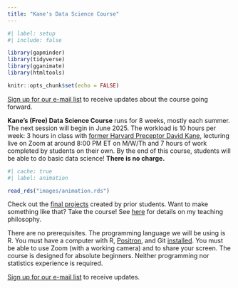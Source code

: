 ```yaml
---
title: "Kane's Data Science Course"
---
```


```r
#| label: setup
#| include: false

library(gapminder)
library(tidyverse)
library(gganimate)
library(htmltools)

knitr::opts_chunk$set(echo = FALSE)
```


[Sign up for our e-mail list](https://davidkane.substack.com/) to receive updates about the course going forward.

**Kane's (Free) Data Science Course** runs for 8 weeks, mostly each summer. The next session will begin in June 2025. The workload is 10 hours per week: 3 hours in class with [former Harvard Preceptor David Kane](https://www.davidkane.info/), lecturing live on Zoom at around 8:00 PM ET on M/W/Th and 7 hours of work completed by students on their own. By the end of this course, students will be able to do basic data science! **There is no charge.**

```r
#| cache: true
#| label: animation

read_rds("images/animation.rds")
```

Check out the [final projects](https://bootcamp.davidkane.info/projects.html) created by prior students. Want to make something like that? Take the course! See [here](https://davidkane.info/writings/philosophy.html) for details on my teaching philosophy.

There are no prerequisites. The programming language we will be using is R. You must have a computer with R, [Positron](https://positron.posit.co/), and Git [installed](https://happygitwithr.com). You must be able to use Zoom (with a working camera) and to share your screen. The course is designed for absolute beginners. Neither programming nor statistics experience is required.

[Sign up for our e-mail list](https://davidkane.substack.com/) to receive updates.

